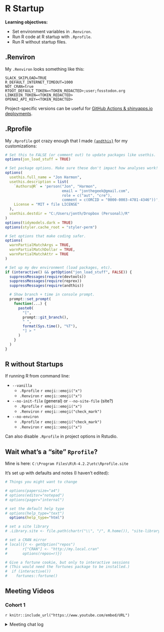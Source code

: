 # R Startup

**Learning objectives:**

-   Set environment variables in `.Renviron`.
-   Run R code at R startup with `.Rprofile`.
-   Run R without startup files.

## .Renviron {-}

My `.Renviron` looks something like this:

```
SLACK_SKIPLOAD=TRUE
R_DEFAULT_INTERNET_TIMEOUT=1000
NOT_CRAN=true
RTOOT_DEFAULT_TOKEN=<TOKEN_REDACTED>;user;fosstodon.org
LINKEDIN_TOKEN=<TOKEN_REDACTED>
OPENAI_API_KEY=<TOKEN_REDACTED>
```

Project-specific versions can be useful for [GitHub Actions & shinyapps.io deployments](https://github.com/r4ds/mentordash/blob/main/.github/workflows/deploy_shinyapps.yml).

## .Rprofile {-}

My `.Rprofile` got crazy enough that I made [`{andthis}`](https://github.com/jonthegeek/andthis) for my customizations:

```r
# Set this to FALSE (or comment out) to update packages like usethis.
options(jon_load_stuff = TRUE)

# Set package options. Make sure these don't impact how analyses work!
options(
  usethis.full_name = "Jon Harmon",
  usethis.description = list(
    `Authors@R` = 'person("Jon", "Harmon",
                          email = "jonthegeek@gmail.com",
                          role = c("aut", "cre"),
                          comment = c(ORCID = "0000-0003-4781-4346"))',
    License = "MIT + file LICENSE"
  ),
  usethis.destdir = "C:/Users/jonth/Dropbox (Personal)/R"
)
options(tidymodels.dark = TRUE)
options(styler.cache_root = "styler-perm")

# Set options that make coding safer.
options(
  warnPartialMatchArgs = TRUE,
  warnPartialMatchDollar = TRUE,
  warnPartialMatchAttr = TRUE
)

# Set up my dev environment (load packages, etc).
if (interactive() && getOption("jon_load_stuff", FALSE)) {
  suppressMessages(require(devtools))
  suppressMessages(require(reprex))
  suppressMessages(require(andthis))

  # Show branch + time in console prompt.
  prompt::set_prompt(
    function(...) {
      paste0(
        "[",
        prompt::git_branch(),
        " ",
        format(Sys.time(), "%T"),
        "] > "
      )
    }
  )
}
```

## R without Startups {-}

If running R from command line:

-   `--vanilla`
    -   `.Rprofile` `r emoji::emoji("x")`
    -   `.Renviron`  `r emoji::emoji("x")`
-   `--no-init-file` (general) or `--no-site-file` (site?)
    -   `.Rprofile` `r emoji::emoji("x")`
    -   `.Renviron`  `r emoji::emoji("check_mark")`
-   `--no-environ`
    -   `.Rprofile` `r emoji::emoji("check_mark")`
    -   `.Renviron`  `r emoji::emoji("x")`

Can also disable `.Rprofile` in project options in Rstudio.

## Wait what's a "site" `Rprofile`?

Mine is here: `C:\Program Files\R\R-4.2.2\etc\Rprofile.site`

It's set up with defaults and notes (I haven't edited):

```r
# Things you might want to change

# options(papersize="a4")
# options(editor="notepad")
# options(pager="internal")

# set the default help type
# options(help_type="text")
  options(help_type="html")

# set a site library
# .Library.site <- file.path(chartr("\\", "/", R.home()), "site-library")

# set a CRAN mirror
# local({r <- getOption("repos")
#       r["CRAN"] <- "http://my.local.cran"
#       options(repos=r)})

# Give a fortune cookie, but only to interactive sessions
# (This would need the fortunes package to be installed.)
#  if (interactive()) 
#    fortunes::fortune()
```

## Meeting Videos {-}

### Cohort 1 {-}

`r knitr::include_url("https://www.youtube.com/embed/URL")`

<details>
<summary> Meeting chat log </summary>

```
LOG
```
</details>
